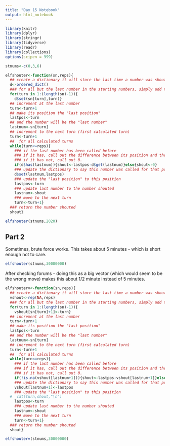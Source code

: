 ```yaml
---
title: "Day 15 Notebook"
output: html_notebook
---
```


```r
library(knitr)
library(dplyr)
library(stringr)
library(tidyverse)
library(readr)
library(collections)
options(scipen = 999)
```

```r
stnums<-c(0,3,6)
```

```r
elfshouter<-function(sn,reps){
  ## create a dictionary it will store the last time a number was shouted
  d<-ordered_dict()
  ### for all but the last number in the starting numbers, simply add the number to the dictionary
  for(turn in 1:(length(sn)-1)){
    d$set(sn[turn],turn)}
  ## increment at the last number
  turn<-turn+1
  ## make its position the "last position"
  lastpos<-turn
  ## and the number will be the "last number"
  lastnum<-sn[turn]
  ## increment to the next turn (first calculated turn)
  turn<-turn+1
  ##  for all calculated turns
  while(turn<=reps){
    ### if the last number has been called before
    ### if it has, call out the difference between its position and the last time it was called
    ### if it has not, call out 0.
    if(d$has(lastnum)){shout<-lastpos-d$get(lastnum)}else{shout<-0}
    ### update the dictionary to say this number was called for that position
    d$set(lastnum,lastpos)
    ### update the "last position" to this position
    lastpos<-turn
    ### update last number to the number shouted
    lastnum<-shout
    ### move to the next turn
    turn<-turn+1}
  ### return the number shouted
  shout}
```

```r
elfshouter(stnums,2020)
```

## Part 2
Sometimes, brute force works.  This takes about 5 minutes - which is short enough not to care.


```r
elfshouter(stnums,30000000)
```
After checking forums - doing this as a big vector (which would seem to be the wrong move) makes this about 1/2 minute instead of 5 minutes.

```r
elfshouterv<-function(sn,reps){
  ## create a dictionary it will store the last time a number was shouted
  vshout<-rep(NA,reps)
  ### for all but the last number in the starting numbers, simply add the number to the dictionary
  for(turn in 1:(length(sn)-1)){
    vshout[sn[turn]+1]<-turn}
  ## increment at the last number
  turn<-turn+1
  ## make its position the "last position"
  lastpos<-turn
  ## and the number will be the "last number"
  lastnum<-sn[turn]
  ## increment to the next turn (first calculated turn)
  turn<-turn+1
  ##  for all calculated turns
  while(turn<=reps){
    ### if the last number has been called before
    ### if it has, call out the difference between its position and the last time it was called
    ### if it has not, call out 0.
    if(!is.na(vshout[lastnum+1])){shout<-lastpos-vshout[lastnum+1]}else{shout<-0}
    ### update the dictionary to say this number was called for that position
    vshout[lastnum+1]<-lastpos
    ### update the "last position" to this position
  #  cat(turn,shout,"\n")
    lastpos<-turn
    ### update last number to the number shouted
    lastnum<-shout
    ### move to the next turn
    turn<-turn+1}
  ### return the number shouted
  shout}
```


```r
elfshouterv(stnums,30000000)
```
